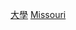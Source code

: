 {{Commons category|Universities and colleges in Missouri}}
{{Commonscat|Universities and colleges in Missouri}}

[[Category:密蘇里州教育|大學]]
[[Category:美國各州大學|Missouri]]